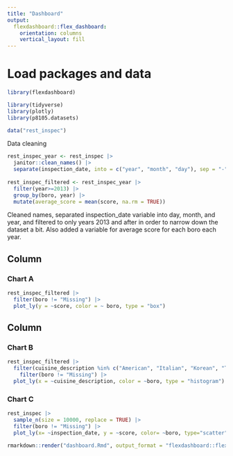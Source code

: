 ```yaml
---
title: "Dashboard"
output: 
  flexdashboard::flex_dashboard:
    orientation: columns
    vertical_layout: fill
---
```


# Load packages and data

```r
library(flexdashboard)

library(tidyverse)
library(plotly)
library(p8105.datasets)

data("rest_inspec")

```

Data cleaning

```r
rest_inspec_year <- rest_inspec |>
  janitor::clean_names() |>
  separate(inspection_date, into = c("year", "month", "day"), sep = "-")
  
rest_inspec_filtered <- rest_inspec_year |>
  filter(year>=2013) |>
  group_by(boro, year) |>
  mutate(average_score = mean(score, na.rm = TRUE))


```

Cleaned names, separated inspection_date variable into day, month, and year, and filtered to only years 2013 and after in order to narrow down the dataset a bit. Also added a variable for average score for each boro each year.

Column {data-width=650}
-----------------------------------------------------------------------

### Chart A

```r
rest_inspec_filtered |>
  filter(boro != "Missing") |>
  plot_ly(y = ~score, color = ~ boro, type = "box")
```

Column {data-width=350}
-----------------------------------------------------------------------

### Chart B

```r
rest_inspec_filtered |>
  filter(cuisine_description %in% c("American", "Italian", "Korean", "Thai", "Chinese", "Seafood", "Portuguese", "Mediterranean", "Sandwiches", "Spanish", "African", "Irish", "Mexican", "Delicatessen")) |>
    filter(boro != "Missing") |>
  plot_ly(x = ~cuisine_description, color = ~boro, type = "histogram")


```

### Chart C

```r
rest_inspec |>
  sample_n(size = 10000, replace = TRUE) |>
  filter(boro != "Missing") |>
  plot_ly(x= ~inspection_date, y = ~score, color= ~boro, type="scatter", marker = list(size = 3, opacity = 0.5))
```


```r
rmarkdown::render("dashboard.Rmd", output_format = "flexdashboard::flex_dashboard")
```

